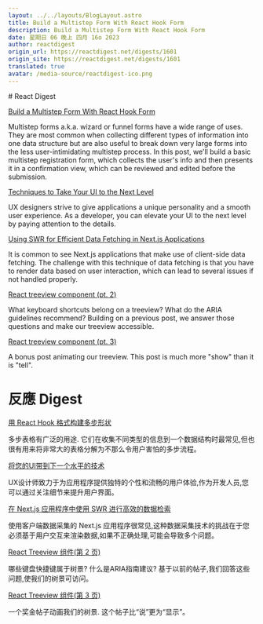 ```yaml
---
layout: ../../layouts/BlogLayout.astro
title: Build a Multistep Form With React Hook Form
description: Build a Multistep Form With React Hook Form
date: 星期日 06 晚上 四月 16o 2023
author: reactdigest
origin_url: https://reactdigest.net/digests/1601
origin_site: https://reactdigest.net/digests/1601
translated: true
avatar: /media-source/reactdigest-ico.png
---
```



<Reference client:only="react" title="Build a Multistep Form With React Hook Form" url="https://reactdigest.net/digests/1601" />

<Detail client:only="react">
	# React Digest

[Build a Multistep Form With React Hook Form](https://reactdigest.net/link/15290/a24eb3ef-556d-456e-a6a4-25de0a1cd63b/email)

Multistep forms a.k.a. wizard or funnel forms have a wide range of uses. They are most common when collecting different types of information into one data structure but are also useful to break down very large forms into the less user-intimidating multistep process. In this post, we'll build a basic multistep registration form, which collects the user's info and then presents it in a confirmation view, which can be reviewed and edited before the submission.

[Techniques to Take Your UI to the Next Level](https://reactdigest.net/link/15291/a24eb3ef-556d-456e-a6a4-25de0a1cd63b/email)

UX designers strive to give applications a unique personality and a smooth user experience. As a developer, you can elevate your UI to the next level by paying attention to the details.

[Using SWR for Efficient Data Fetching in Next.js Applications](https://reactdigest.net/link/15292/a24eb3ef-556d-456e-a6a4-25de0a1cd63b/email)

It is common to see Next.js applications that make use of client-side data fetching. The challenge with this technique of data fetching is that you have to render data based on user interaction, which can lead to several issues if not handled properly.

[React treeview component (pt. 2)](https://reactdigest.net/link/15293/a24eb3ef-556d-456e-a6a4-25de0a1cd63b/email)

What keyboard shortcuts belong on a treeview? What do the ARIA guidelines recommend? Building on a previous post, we answer those questions and make our treeview accessible.

[React treeview component (pt. 3)](https://reactdigest.net/link/15294/a24eb3ef-556d-456e-a6a4-25de0a1cd63b/email)

A bonus post animating our treeview. This post is much more "show" than it is "tell".


</Detail>

# 反應 Digest

[用 React Hook 格式构建多步形状](https://reactdigest.net/link/15290/a24eb3ef-556d-456e-a6a4-25de0a1cd63b/email)

多步表格有广泛的用途. 它们在收集不同类型的信息到一个数据结构时最常见,但也很有用来将非常大的表格分解为不那么令用户害怕的多步流程。

[将您的UI带到下一个水平的技术](https://reactdigest.net/link/15291/a24eb3ef-556d-456e-a6a4-25de0a1cd63b/email)

UX设计师致力于为应用程序提供独特的个性和流畅的用户体验,作为开发人员,您可以通过关注细节来提升用户界面。

[在 Next.js 应用程序中使用 SWR 进行高效的数据检索](https://reactdigest.net/link/15292/a24eb3ef-556d-456e-a6a4-25de0a1cd63b/email)

使用客户端数据采集的 Next.js 应用程序很常见,这种数据采集技术的挑战在于您必须基于用户交互来渲染数据,如果不正确处理,可能会导致多个问题。

[React Treeview 组件(第 2 页)](https://reactdigest.net/link/15293/a24eb3ef-556d-456e-a6a4-25de0a1cd63b/email)

哪些键盘快捷键属于树景? 什么是ARIA指南建议? 基于以前的帖子,我们回答这些问题,使我们的树景可访问。

[React Treeview 组件(第 3 页)](https://reactdigest.net/link/15294/a24eb3ef-556d-456e-a6a4-25de0a1cd63b/email)

一个奖金帖子动画我们的树景. 这个帖子比“说”更为“显示”。


